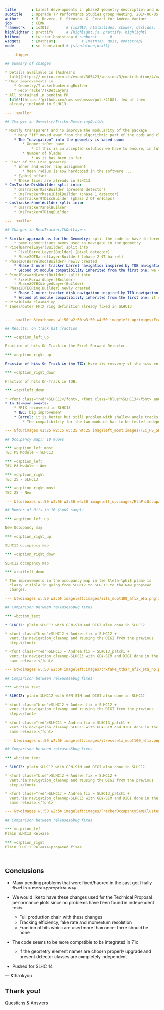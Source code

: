```yaml
---
title       : Latest developments in phase2 geometry description and navigation
subtitle    : Upgrade TP Performance Studies group Meeting, 2014-06-05
author      : M. Rovere, K. Stenson, G. Cerati for Andrea Vanturi
job         : CERN
framework   : io2012        # {io2012, html5slides, shower, dzslides, ...}
highlighter : prettify      # {highlight.js, prettify, highlight}
hitheme     : twitter-bootstrap # sunburst      #
widgets     : [mathjax]            # {mathjax, quiz, bootstrap}
mode        : selfcontained # {standalone,draft}

--- .bigger

## Summary of changes

* Details available in [Andrea's
  talk](https://indico.cern.ch/event/305423/session/3/contribution/4/material/slides/1.pdf)
* Main improvements in
    * Geometry/TrackerNumberingBuilder
    * RecoTracker/TkDetLayers
* All contained in pending PR
  [4108](https://github.com/cms-sw/cmssw/pull/4108), few of them
  already included in SLHC13.

--- .smaller

## Changes in Geometry/TrackerNumberingBuilder

* Mostly transparent and to improve the modularity of the package
    * Many "if" moved away from the algorithmic part of the code and classes split to cope with different geometry elements
    * The "navigation" into the geometry is based upon:
        * GeometricDet name
            * If this is an accepted solution we have to ensure, in future, that elements with different geometries have different names
        * Number of blades
            * As it has been so far
* Fixes of the FPIX geometry
    * inner and outer ring assignment
        * Mean radius is now hardcoded in the software ...
    * $\phi$ offset
    * These fixes are already in SLHC13
* CmsTrackerDiskBuilder split into:
    * CmsTrackerDiskBuilder (present detector)
    * CmsTrackerPhase1DiskBuilder (phase 1 detector)
    * CmsTrackerOTDiscBuilder (phase 2 OT endcaps)
* CmsTrackerPanelBuilder split into:
    * CmsTrackerPanelBuilder
    * CmsTrackerOTRingBuilder

--- .smaller

## Changes in RecoTracker/TkDetLayers

* Similar approach as for the Geometry: split the code to have different algorithms in different classes
    * Same GeometricDet names used to navigate in the geometry
* PixelBarrelLayer(Builder) split into
    * PixelBarrelLayer(Builder) (pixel detector)
    * Phase2OTBarrelLayer(Builder) (phase 2 OT barrel)
* Phase2OTBarrelRod(Builder) newly created
    * Phase 2 outer tracker barrel navigation inspired by TOB navigation: recovered overlap in z
    * Second pt module compatibility inherited from the first one: we can do better!
* PixelForwardLayer(Builder) split into
    * PixelForwardLayer(Builder)
    * Phase2OTECRingedLayer(Builder)
* Phase2OTECRing(Builder) newly created
    * Phase 2 outer tracker disk navigation inspired by TID navigation: ring geometry properly taken into account, including overlaps
    * Second pt module compatibility inherited from the first one: it seems to work fine
* PixelBlade cleaned up
* Inner/outer FPIX ring definition already fixed in SLHC13


--- .smaller &fourboxes w1:50 w2:50 w3:50 w4:50 imageleft_up:images/FractionOfHitsOnTrackFPIX.png imageright_up:images/FractionOfHitsOnTrackTEC.png imageright_down:images/FractionOfHitsOnTrackTOB.png

## Results: on track hit fraction

*** =caption_left_up

Fraction of hits On-Track in the Pixel Forward Detector.

*** =caption_right_up

Fraction of hits On-Track in the TEC: here the recovery of the hits on track is dramatic.

*** =caption_right_down

Fraction of hits On-Track in TOB.

*** =textleft_down

* <font class="red">SLHC12</font>, <font class="blue">SLHC13</font> and SLHC13+this PR in 10-$\mu$ events.
* In 10-muon events:
    * FPIX recovered in SLHC13
    * TEC: big improvement
    * Barrel: it is better but still problem with shallow angle tracks
        * The compatibility for the two modules has to be tested independently

--- &fourimages w1:25 w2:25 w3:25 w4:25 imageleft_most:images/TEC_PS_SLHC13.png imageleft:images/TEC_PS_New.png imageright:images/TEC_2S_SLHC13.png imageright_most:images/TEC_2S_New.png

## Occupancy maps: 10 muons

*** =caption_left_most
TEC PS Module - SLHC13

*** =caption_left
TEC PS Module - New

*** =caption_right
TEC 2S - SLHC13

*** =caption_right_most
TEC 2S - New

--- &fourboxes w1:50 w2:50 w3:50 w4:50 imageleft_up:images/EtaPhiOccupancyNew.png imageright_up:images/EtaPhiOccupancySLHC13.png imageright_down:images/EtaPhiOccupancySLHC12.png

## Number of Hits in 10 $\mu$ sample

*** =caption_left_up

New Occupancy map

*** =caption_right_up

SLHC13 occupancy map

*** =caption_right_down

SLHC12 occupancy map

*** =textleft_down

* The improvements in the occupancy map in the $\eta-\phi$ plane is
  cleary visible in going from SLHC12 to SLHC13 to the New proposed
  changes.

--- &twoimages w1:50 w2:50 imageleft:images/hits_mupt100_afix_eta.png imageright:images/trkeff_mupt100pu0_afix_eta_hp.png

## Comparison between releases&bug fixes

*** =bottom_text

* SLHC12: plain SLHC12 with GEN-SIM and DIGI also done in SLHC12

* <font class="blue">SLHC12 + Andrea fix = SLHC12 +
  venturia:navigation_cleanup and reusing the DIGI from the previous
  step.</font>

* <font class="red">SLHC13 + Andrea fix = SLHC13_patch1 +
  venturia:navigation_cleanup-SLHC13 with GEN-SIM and DIGI done in the
  same release.</font>

--- &twoimages w1:50 w2:50 imageleft:images/trkfake_ttbar_afix_eta_hp.png imageright:images/trkeff_ttbar_afix_eta_hp.png

## Comparison between releases&bug fixes

*** =bottom_text

* SLHC12: plain SLHC12 with GEN-SIM and DIGI also done in SLHC12

* <font class="blue">SLHC12 + Andrea fix = SLHC12 +
  venturia:navigation_cleanup and reusing the DIGI from the previous
  step.</font>

* <font class="red">SLHC13 + Andrea fix = SLHC13_patch1 +
  venturia:navigation_cleanup-SLHC13 with GEN-SIM and DIGI done in the
  same release.</font>

--- &twoimages w1:50 w2:50 imageleft:images/ptresvseta_mupt100_afix.png imageright:images/trkdup_ttbar_afix_eta_hp.png

## Comparison between releases&bug fixes

*** =bottom_text

* SLHC12: plain SLHC12 with GEN-SIM and DIGI also done in SLHC12

* <font class="blue">SLHC12 + Andrea fix = SLHC12 +
  venturia:navigation_cleanup and reusing the DIGI from the previous
  step.</font>

* <font class="red">SLHC13 + Andrea fix = SLHC13_patch1 +
  venturia:navigation_cleanup-SLHC13 with GEN-SIM and DIGI done in the
  same release.</font>

--- &twoimages w1:50 w2:50 imageleft:images/TrackerOccupancySameClusterOntrackMap_SLHC12.png imageright:images/TrackerOccupancySameClusterOntrackMap_SLHC12Fixes.png

## Comparison between releases&bug fixes

*** =caption_left
Plain SLHC12 Release

*** =caption_right
Plain SLHC12 Release+proposed fixes

---
```


## Conclusions

* Many pending problems that were fixed/hacked in the past got finally
  fixed in a more appropriate way.

* We would like to have these changes used for the Technical Proposal
  performance plots since no problems have been found in independent
  tests

    * Full production chain with these changes
    * Tracking efficiency, fake rate and momentum resolution
    * Fraction of hits which are used more than once: there should be none

* The code seems to be more compatible to be integrated in 71x
    * If the geometry element names are chosen properly upgrade and present detector classes are completely independent

* Pushed for SLHC 14

--- &thankyou

## Thank you!

Questions & Answers
